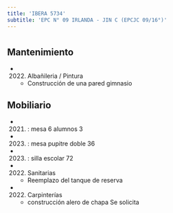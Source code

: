```yaml
---
title: 'IBERA 5734'
subtitle: 'EPC N° 09 IRLANDA - JIN C (EPCJC 09/16°)'
---
```


#


## Mantenimiento

*  (2022) Albañileria / Pintura 
    + Construcción de una pared gimnasio


## Mobiliario

*  (2021) : mesa 6 alumnos 3 

*  (2023) : mesa pupitre doble 36 

*  (2023) : silla escolar 72 




*  (2022) Sanitarias 
    + Reemplazo del tanque de reserva

*  (2022) Carpinterías 
    + construcción alero de chapa Se solicita



